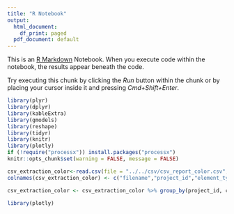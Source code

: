 ```yaml
---
title: "R Notebook"
output:
  html_document:
    df_print: paged
  pdf_document: default
---
```


This is an [R Markdown](http://rmarkdown.rstudio.com) Notebook. When you execute code within the notebook, the results appear beneath the code. 

Try executing this chunk by clicking the *Run* button within the chunk or by placing your cursor inside it and pressing *Cmd+Shift+Enter*. 

```r

library(plyr)
library(dplyr)
library(kableExtra)
library(gmodels)
library(reshape)
library(tidyr)
library(knitr)
library(plotly)
if (!require("processx")) install.packages("processx")
knitr::opts_chunk$set(warning = FALSE, message = FALSE) 

csv_extraction_color<-read.csv(file = "../../csv/csv_report_color.csv", skip='0', sep = ";", header = FALSE)
colnames(csv_extraction_color) <- c("filename","project_id","element_type","color","E")

csv_extraction_color <- csv_extraction_color %>% group_by(project_id, color) %>% tally() %>% group_by(project_id) %>% tally()

library(plotly)



```


